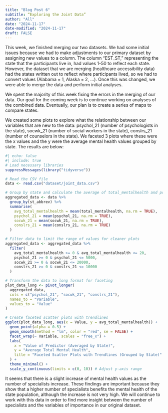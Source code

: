 ```yaml
---
title: "Blog Post 6"
subtitle: “Exploring the Joint Data”
author: "All"
date: "2024-11-17"
date-modified: "2024-11-17"
draft: FALSE
---
```


This week, we finished merging our two datasets. We had some initial issues because we had to make adjustments to our primary dataset by assigning new values to a column. The column “EST_ST,” representing the state that the participants live in, had values 1-50 to reflect each state. However, the dataset that we are merging (healthcare accessibility data) had the states written out to reflect where participants lived, so we had to convert values (Alabama = 1, Alaska = 2, …).  Once this was changed, we were able to merge the data and perform initial analyses. 

We spent the majority of this week fixing the errors in the merging of our data. Our goal for the coming week is to continue working on analyses of the combined data. Eventually, our plan is to create a series of maps to compare states.

We created some plots to explore what the relationship between our variables that are new to the data: psychol_21 (number of psychologists in the state), socwk_21 (number of social workers in the state), conslrs_21 (number of counselors in the state). We faceted 3 plots where these were the x values and the y were the average mental health values grouped by state. The results are below:

```r
#| echo: false
#| include: true
# Load necessary libraries
suppressMessages(library("tidyverse"))

# Read the CSV file
data <- read.csv("dataset/joint_data.csv")

# Group by state and calculate the average of total_mentalhealth and predictors
aggregated_data <- data %>%
  group_by(st_abbrev) %>%
  summarise(
    avg_total_mentalhealth = mean(total_mentalhealth, na.rm = TRUE),
    psychol_21 = mean(psychol_21, na.rm = TRUE),
    socwk_21 = mean(socwk_21, na.rm = TRUE),
    conslrs_21 = mean(conslrs_21, na.rm = TRUE)
  )

# Filter data to limit the range of values for cleaner plots
aggregated_data <- aggregated_data %>%
  filter(
    avg_total_mentalhealth >= 0 & avg_total_mentalhealth <= 20,
    psychol_21 >= 0 & psychol_21 <= 5000,
    socwk_21 >= 0 & socwk_21 <= 20000,
    conslrs_21 >= 0 & conslrs_21 <= 10000
  )

# Transform the data to long format for faceting
plot_data_long <- pivot_longer(
  aggregated_data, 
  cols = c("psychol_21", "socwk_21", "conslrs_21"), 
  names_to = "Variable", 
  values_to = "Value"
)

# Create faceted scatter plots with trendlines
ggplot(plot_data_long, aes(x = Value, y = avg_total_mentalhealth)) +
  geom_point(alpha = 0.5) +
  geom_smooth(method = "lm", color = "red", se = FALSE) +
  facet_wrap(~ Variable, scales = "free_x") +
  labs(
    x = "Value of Predictor (Averaged by State)",
    y = "Average Total Mental Health",
    title = "Faceted Scatter Plots with Trendlines (Grouped by State)"
  ) +
  theme_minimal() +
  scale_y_continuous(limits = c(0, 10)) # Adjust y-axis range

```

It seems that there is a slight increase of mental health values as the number of specialists increase. These findings are important because they show that a higher number of specialists benefits the mental health of the state population, although the increase is not very high. We will continue to work with this data in order to find more insight between the number of specialists and the variables of importance in our original dataset.
